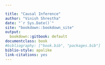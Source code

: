 ```yaml
---

title: "Causal Inference"
author: "Vinish Shrestha"
date: "`r Sys.Date()`"
site: "bookdown::bookdown_site"
output:
  bookdown::gitbook: default
documentclass: book
#bibliography: ["book.bib", "packages.bib"]
biblio-style: apalike
link-citations: yes
---
```

